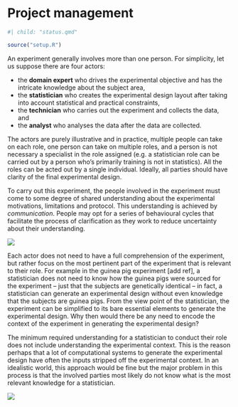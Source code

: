 # Project management {#sec-management}


```r
#| child: "status.qmd"
```

```r
source("setup.R")
```



An experiment generally involves more than one person. For simplicity, let us suppose there are four actors:

* the **domain expert** who drives the experimental objective and has the intricate knowledge about the subject area,
* the **statistician** who creates the experimental design layout after taking into account statistical and practical constraints,  
* the **technician** who carries out the experiment and collects the data, and
* the **analyst** who analyses the data after the data are collected. 

The actors are purely illustrative and in practice, multiple people can take on each role, one person can take on multiple roles, and a person is not necessary a specialist in the role assigned (e.g. a statistician role can be carried out by a person who's primarily training is not in statistics). All the roles can be acted out by a single individual. Ideally, all parties should have clarity of the final experimental design. 

To carry out this experiment, the people involved in the experiment must come to some degree of shared understanding about the experimental motivations, limitations and protocol. This understanding is achieved by *communication*. People may opt for a series of behavioural cycles that facilitate the process of clarification as they work to reduce uncertainty about their understanding.  


![](figures/drawn/communication-model){#fig-comm-model}

Each actor does not need to have a full comprehension of the experiment, but rather focus on the most pertinent part of the experiment that is relevant to their role. 
For example in the guinea pig experiment [add ref], a statistician does not need to know how the guinea pigs were sourced for the experiment -- just that the subjects are genetically identical -- in fact, a statistician can generate an experimental design without even knowledge that the subjects are guinea pigs. From the view point of the statistician, the experiment can be simplified to its bare essential elements to generate the experimental design. Why then would there be any need to encode the context of the experiment in generating the experimental design?

The minimum required understanding for a statistician to conduct their role does not include understanding the experimental context. This is the reason perhaps that a lot of computational systems to generate the experimental design have often the inputs stripped off the experimental context. In an idealistic world, this approach would be fine but the major problem in this process is that the involved parties most likely do not know what is the most relevant knowledge for a statistician. 



![](figures/drawn/lens-view){#fig-lens-view}